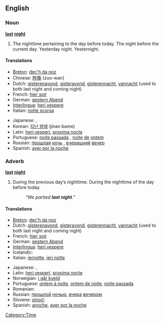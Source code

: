 ==English==

===Noun===
'''[[last]] [[night]]'''

# The nighttime pertaining to the day before today.  The night before the current day.  Yesterday night.  Yesternight.

====Translations====
{{top}}
* [[Breton]]: [[dec'h da noz]]
* Chinese: [[昨晚]] (zuo-wan)
* Dutch: [[gisterenavond]], [[gisteravond]], [[gisterennacht]], [[vannacht]] (used to both last night and coming night)
* French: [[hier soir]]
* German: [[gestern Abend]]
* [[Interlingua]]: [[heri vespere]]
* Italian: [[notte scorsa]]
{{mid}}
* Japanese: {{t-|ja|昨晩|tr=sakuban|sc=Jpan}}, {{t|ja|昨夜|tr=sakuya|sc=Jpan}}
* Korean: [[지난 밤에]] (jinan bame)
* Latin: [[heri vesperi]], [[proxima nocte]]
* Portuguese: [[noite passada]] {{f}}, [[noite]] [[de]] [[ontem]] {{f}}
* Russian: [[прошлый|прошлая]] [[ночь]] {{f}}, [[вчерашний]] [[вечер]] {{m}}
* Spanish: [[ayer por la noche]]
{{bottom}}

===Adverb===
'''[[last]] [[night]]'''

# During the previous day’s nighttime.  During the nighttime of the day before today.
#: ''“We partied '''last night'''.”''

====Translations====
{{top}}
* [[Breton]]: [[dec'h da noz]]
* Dutch: [[gisterenavond]], [[gisteravond]], [[gisterennacht]], [[vannacht]] (used to both last night and coming night)
* French: [[hier soir]]
* German: [[gestern Abend]]
* [[Interlingua]]: [[heri vespere]]
* Icelandic: {{t+|is|í gær}}
* Italian: [[iernotte]], [[ieri notte]]
{{mid}}
* Japanese: {{t-|ja|昨晩|tr=sakuban|sc=Jpan}}, {{t|ja|昨夜|tr=sakuya|sc=Jpan}}
* Latin: [[heri vesperi]], [[proxima nocte]]
* Norwegian: [[i går kveld]]
* Portuguese: [[ontem à noite]], [[ontem de noite]], [[noite passada]]
* Romanian: {{t-|ro|aseară}}
* Russian: [[прошлый|прошлой]] [[ночью]], [[вчера]] [[вечером]]
* Slovene: [[sinoči]]
* Spanish: [[anoche]], [[ayer por la noche]]
{{bottom}}

[[Category:Time]]